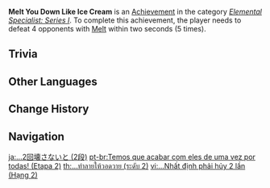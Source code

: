 {{Achievement Infobox
|title        = Melt You Down Like Ice Cream
|id           = 82035
|order id     = 2035
|category     = Elemental Specialist: Series I
|description  = Defeat 4 opponents with [[Melt]] within 2s (×5).
|requirements = 
|primogems    = 10
|tracking     = Tracks the number of times the player defeated 4 opponents in this way.
|topic        = 
|set          = Melt You Down Like Ice Cream
|tier         = 2
|tiers_total  = 3
}}
'''Melt You Down Like Ice Cream''' is an [[Achievement]] in the category ''[[Elemental Specialist: Series I]]''. To complete this achievement, the player needs to defeat 4 opponents with [[Melt]] within two seconds (5 times).

==Trivia==
{{Transclude|Melt You Down Like Ice Cream|Trivia}}
<!--
==Video Guides==
{{EVT
|video1   = 
|caption1 = 
}}
-->

==Other Languages==
{{Transclude|Melt You Down Like Ice Cream|Other Languages}}

==Change History==
{{Change History|1.0}}
<!--
==References==
{{Reflist}}
-->
==Navigation==
{{Achievement Navbox}}

[[ja:…2回壊さないと (2段)]]
[[pt-br:Temos que acabar com eles de uma vez por todas! (Etapa 2)]]
[[th:...ทำลายให้วอดวาย (ระดับ 2)]]
[[vi:...Nhất định phải hủy 2 lần (Hạng 2)]]